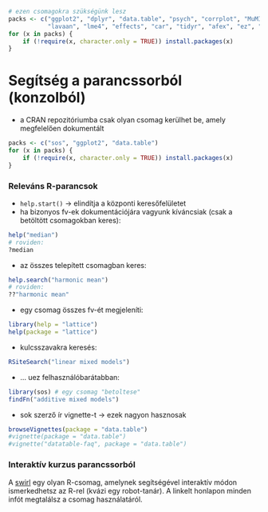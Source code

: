 
```r
# ezen csomagokra szükségünk lesz
packs <- c("ggplot2", "dplyr", "data.table", "psych", "corrplot", "MuMIn",
           "lavaan", "lme4", "effects", "car", "tidyr", "afex", "ez", "sos")
for (x in packs) { 
    if (!require(x, character.only = TRUE)) install.packages(x)
}
```


# Segítség a parancssorból (konzolból)

- a CRAN repozitóriumba csak olyan csomag kerülhet be, amely megfelelően dokumentált

```r
packs <- c("sos", "ggplot2", "data.table")
for (x in packs) { 
    if (!require(x, character.only = TRUE)) install.packages(x)
}
```

### Releváns R-parancsok
- `help.start()` -> elindítja a központi keresőfelületet 
- ha bizonyos fv-ek dokumentációjára vagyunk kíváncsiak (csak a betöltött csomagokban keres):
```r
help("median") 
# roviden:
?median
```
- az összes telepített csomagban keres:
```r
help.search("harmonic mean")
# roviden: 
??"harmonic mean"
```
- egy csomag összes fv-ét megjeleníti:
```r
library(help = "lattice")
help(package = "lattice")
```
- kulcsszavakra keresés:
```r
RSiteSearch("linear mixed models")
```
- ... uez felhasználóbarátabban:
```r
library(sos) # egy csomag "betoltese"
findFn("additive mixed models")
```
- sok szerző ír vignette-t -> ezek nagyon hasznosak
```r
browseVignettes(package = "data.table")
#vignette(package = "data.table")
#vignette("datatable-faq", package = "data.table")
```

### Interaktív kurzus parancssorból

A [swirl](http://swirlstats.com/) egy olyan R-csomag, amelynek segítségével 
interaktív módon ismerkedhetsz az R-rel (kvázi egy robot-tanár). A linkelt
honlapon minden infót megtalálsz a csomag használatáról.

